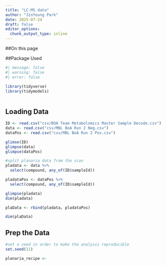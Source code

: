 ```yaml
---
title: "LC-MS data"
author: "JinYoung Park"
date: 2025-07-24
draft: false
editor_options:
  chunk_output_type: inline
---
```


##On this page

##Package Used
```r
#| message: false
#| warning: false
#| error: false

library(tidyverse)
library(tidymodels)



```

## Loading Data
```r
ID <- read.csv("csv/BOA Team Metabolomics Master Sample Decode.csv")
data <- read.csv("csv/MBL BoA Run 2 Neg.csv")
dataPos <- read.csv("csv/MBL BoA Run 2 Pos.csv")

glimse(ID)
glimpse(data)
glimpse(dataPos)

#split planaria data from the scan
pladata <- data %>% 
  select(compound, any_of(ID$sampleId))

pladataPos <- dataPos %>% 
  select(compound, any_of(ID$sampleId))

glimpse(pladata)
dim(pladata)

plaData <- rbind(pladata, pladataPos)

dim(plaData)


```

## Prep the Data
```r
#set a seed in order to make the analysis reproducible
set.seed(11)

planaria_recipe <- 

```

